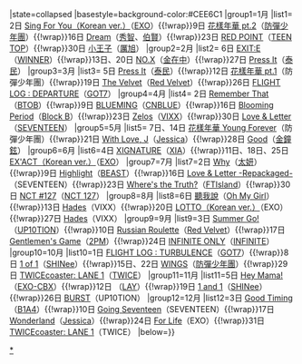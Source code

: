{{Navbox
|name=Gaon專輯週榜冠軍 (2016年)
|title=[[Gaon Chart|Gaon]][[音樂專輯|專輯]][[2016年Gaon專輯冠軍作品列表|週榜冠軍作品及獲得者]]{{#if:{{{1|}}}|（{{{1|}}}）|}}
|state=<includeonly>collapsed</includeonly>
|basestyle=background-color:#CEE6C1
|group1=1月
|list1= {{Nowrap begin}}2日 [[Sing For You|Sing For You（Korean ver.）]]（[[EXO]]）{{!wrap}}9日 [[花樣年華 pt.2]]（[[防彈少年團]]）{{!wrap}}16日 [[Dream (秀智、伯賢單曲)|Dream]]（[[裴秀智|秀智]]、[[伯賢]]）{{!wrap}}23日 [[RED POINT (TEEN TOP迷你專輯)|RED POINT]]（[[TEEN TOP]]）{{!wrap}}30日 [[小王子 (迷你專輯)|小王子]]（[[厲旭]]）{{Nowrap end}}
|group2=2月
|list2= {{Nowrap begin}}6日 [[EXIT:E]]（[[WINNER]]）{{!wrap}}13日、20日 [[NO.X]]（[[金在中]]）{{!wrap}}27日 [[Press It]]（[[李泰民|泰民]]）{{Nowrap end}}
|group3=3月
|list3= {{Nowrap begin}}5日 [[Press It]]（[[李泰民|泰民]]）{{!wrap}}12日 [[花樣年華 pt.1]]（防彈少年團）{{!wrap}}19日 [[The Velvet]]（[[Red Velvet]]）{{!wrap}}26日 [[FLIGHT LOG : DEPARTURE]]（[[GOT7]]）{{Nowrap end}}
|group4=4月
|list4= {{Nowrap begin}}2日 [[Remember That]]（[[BTOB]]）{{!wrap}}9日 [[BLUEMING]]（[[CNBLUE]]）{{!wrap}}16日 [[Blooming Period]]（[[Block B]]）{{!wrap}}23日 [[Zelos (VIXX單曲)|Zelos]]（[[VIXX]]）{{!wrap}}30日 [[Love & Letter]]（[[Seventeen (組合)|SEVENTEEN]]）{{Nowrap end}}
|group5=5月
|list5= {{Nowrap begin}}7日、14日 [[花樣年華 Young Forever]]（防彈少年團）{{!wrap}}21日 [[With Love, J]]（[[Jessica (韓國歌手)|Jessica]]）{{!wrap}}28日 [[Good (金鐘鉉專輯)|Good]]（[[金鐘鉉 (歌手)|金鐘鉉]]）{{Nowrap end}}
|group6=6月
|list6={{Nowrap begin}}4日 [[XIGNATURE]]（[[金俊秀|XIA]]）{{!wrap}}11日、18日、25日 [[EX'ACT|EX'ACT（Korean ver.）]]（[[EXO]]）{{Nowrap end}}
|group7=7月
|list7={{Nowrap begin}}2日 [[Why (太妍迷你專輯)|Why]]（[[金泰耎|太妍]]）{{!wrap}}9日 [[Highlight (韓國組合)|Highlight]]（[[BEAST]]）{{!wrap}}16日 [[Love & Letter|Love & Letter -Repackaged-]]（SEVENTEEN）{{!wrap}}23日 [[Where's the Truth?]]（[[FTIsland]]）{{!wrap}}30日 [[NCT ＃127|NCT #127]]（[[NCT 127]]）{{Nowrap end}}
|group8=8月
|list8={{Nowrap begin}}6日 [[聽我說 (專輯)|聽我說]]（[[Oh My Girl]]）{{!wrap}}13日 [[Hades (VIXX單曲)|Hades]]（VIXX）{{!wrap}}20日 [[EX'ACT|LOTTO（Korean ver.）]]（EXO）{{!wrap}}27日 [[Hades (VIXX單曲)|Hades]]（VIXX）{{Nowrap end}}
|group9=9月
|list9={{Nowrap begin}}3日 [[Summer Go!]]（[[UP10TION]]）{{!wrap}}10日 [[Russian Roulette (Red Velvet EP)|Russian Roulette]]（[[Red Velvet]]）{{!wrap}}17日 [[Gentlemen's Game]]（[[2PM]]）{{!wrap}}24日 [[INFINITE ONLY]]（[[INFINITE]]）{{Nowrap end}}
|group10=10月
|list10={{Nowrap begin}}1日 [[FLIGHT LOG : TURBULENCE]]（[[GOT7]]）{{!wrap}}8日 [[1 of 1]]（[[SHINee]]）{{!wrap}}15日、22日 [[WINGS (防彈少年團專輯)|WINGS]]（[[防彈少年團]]）{{!wrap}}29日 [[TWICEcoaster: LANE 1]]（[[TWICE]]）{{Nowrap end}}
|group11=11月
|list11={{Nowrap begin}}5日 [[Hey Mama!]]（[[EXO-CBX]]）{{!wrap}}12日 {{le|LOSE CONTROL (迷你專輯)|Lose Control (EP)|LOSE CONTROL}}（[[張藝興|LAY]]）{{!wrap}}19日 [[1 of 1|1 and 1]]（[[SHINee]]）{{!wrap}}26日 [[BURST (UP10TION迷你專輯)|BURST]]（UP10TION）{{Nowrap end}}
|group12=12月
|list12={{Nowrap begin}}3日 [[Good Timing]]（[[B1A4]]）{{!wrap}}10日 [[Going Seventeen]]（SEVENTEEN）{{!wrap}}17日 [[Wonderland (Jessica專輯)|Wonderland]]（[[Jessica (韓國歌手)|Jessica]]）{{!wrap}}24日 [[For Life]]（EXO）{{!wrap}}31日 [[TWICEcoaster: LANE 1]]（TWICE）{{Nowrap end}}
|below={{Gaon專輯週榜冠軍/年份別模板}}}}
<noinclude>
[[Category:2016年Gaon專輯週榜冠軍作品|*]]
</noinclude>